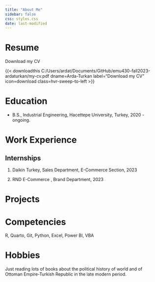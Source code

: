 ```yaml
---
title: "About Me"
sidebar: false
css: styles.css
date: last-modified
---
```


# Resume

Download my CV

{{< downloadthis C:/Users/ardat/Documents/GitHub/emu430-fall2023-ardaturkan/my-cv.pdf dname=Arda-Turkan label="Download my CV" icon=download class=hvr-sweep-to-left >}}

# Education

-   B.S., Industrial Engineering, Hacettepe University, Turkey, 2020 - ongoing.

# Work Experience

## Internships

1.  Daikin Turkey, Sales Department, E-Commerce Section, 2023

2.  RND E-Commerce , Brand Department, 2023

# Projects

# Competencies

R, Quarto, Git, Python, Excel, Power BI, VBA

# Hobbies

Just reading lots of books about the political history of world and of Ottoman Empire-Turkish Republic in the late modern period.
